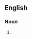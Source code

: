 {{also|waterspout}}
==English==

===Noun===
{{en-noun}}

# {{alternative spelling of|en|waterspout}}